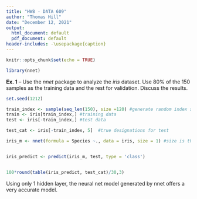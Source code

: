 ```yaml
---
title: "HW8 - DATA 609"
author: "Thomas Hill"
date: "December 12, 2021"
output:
  html_document: default
  pdf_document: default
header-includes: -\usepackage{caption}
---
```


```r
knitr::opts_chunk$set(echo = TRUE)
```


```r

library(nnet)

```

__Ex. 1__ -- Use the _nnet_ package to analyze the _iris_ dataset. Use 80% of the 150 samples as the training data and the rest for validation. Discuss the results.


```r

set.seed(1212)

train_index <- sample(seq_len(150), size =120) #generate random index separating iris into specified samples
train <- iris[train_index,] #training data
test <- iris[-train_index,] #test data

test_cat <- iris[-train_index, 5]  #true designations for test

iris_m <- nnet(formula = Species ~., data = iris, size = 1) #size is the number of units in the hidden layer


iris_predict <- predict(iris_m, test, type = 'class')


100*round(table(iris_predict, test_cat)/30,3)

```

Using only 1 hidden layer, the neural net model generated by nnet offers a very accurate model. 
